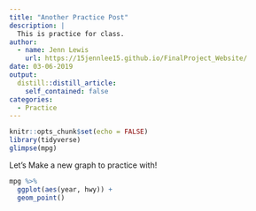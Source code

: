 ```yaml
---
title: "Another Practice Post"
description: |
  This is practice for class.
author:
  - name: Jenn Lewis
    url: https://15jennlee15.github.io/FinalProject_Website/
date: 03-06-2019
output:
  distill::distill_article:
    self_contained: false
categories:
  - Practice
---
```


```r
knitr::opts_chunk$set(echo = FALSE)
library(tidyverse)
glimpse(mpg)
```


Let's Make a new graph to practice with!

```r
mpg %>%
  ggplot(aes(year, hwy)) +
  geom_point()
```

